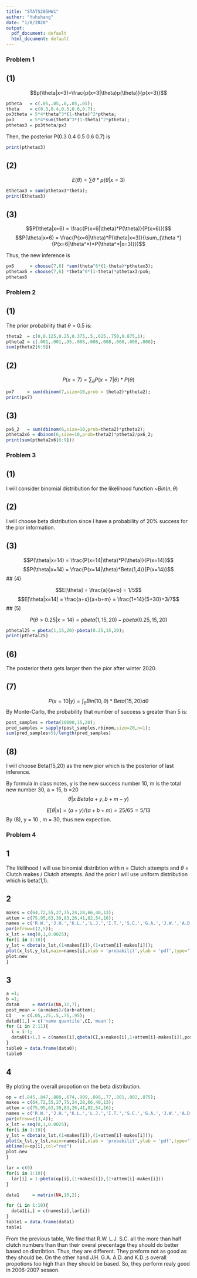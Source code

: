```yaml
---
title: "STATS205HW1"
author: "Yuhshang"
date: "1/8/2020"
output:
  pdf_document: default
  html_document: default
---
```



### Problem 1 

## (1) 
$$p(\theta|x=3)=\frac{p(x=3|\theta)p(\theta)}{p(x=3)}$$
```r
ptheta   = c(.05,.05,.8,.05,.05);
theta    = c(0.3,0.4,0.5,0.6,0.7);
px3theta = 5*4*theta^3*(1-theta)^2*ptheta;
px3      = 5*4*sum(theta^3*(1-theta)^2*ptheta);
pthetax3 = px3theta/px3
```
Then, the posterior P(0.3 0.4 0.5 0.6 0.7) is
```r
print(pthetax3)
```

## (2)
$$E(\theta) = \sum\theta*p(\theta|x=3)$$
```r
Ethetax3 = sum(pthetax3*theta);
print(Ethetax3)
```

## (3) 
$$P(\theta|x=6) = \frac{P(x=6|\theta)*P(\theta)}{P(x=6)})$$
$$P(\theta|x=6) = \frac{P(x=6|\theta)*P(\theta|x=3)}{\sum_{\theta *}{P(x=6|\theta^*)*P(\theta^*|x=3)}})$$

Thus, the new inference is
```r
px6      = choose(7,6) *sum(theta^6*(1-theta)*pthetax3);
pthetax6 = choose(7,6) *theta^6*(1-theta)*pthetax3/px6;
pthetax6
```



### Problem 2

## (1)
The prior probability that $\theta$ > 0.5 is:
```r
theta2  = c(0,0.125,0.25,0.375,.5,.625,.750,0.875,1);
ptheta2 = c(.001,.001,.95,.008,.008,.008,.008,.008,.008);
sum(ptheta2[6:9])
```


## (2)
$$P(x=7) = \sum_{\theta} P(x=7|\theta)*P(\theta)$$
```r
px7     = sum(dbinom(7,size=10,prob = theta2)*ptheta2);
print(px7)
```

## (3)
```r
px6_2   = sum(dbinom(6,size=10,prob=theta2)*ptheta2);
ptheta2x6 = dbinom(6,size=10,prob=theta2)*ptheta2/px6_2;
print(sum(ptheta2x6[6:9]))
```

### Problem 3

## (1)
I will consider binomial distribution for the likelihood function ~$Bin(n,\theta)$

## (2)
I will choose beta distribution since I have a probability of 20% success for the pior information.

## (3)
$$P(\theta|x=14) = \frac{P(x=14|\theta)*P(\theta)}{P(x=14)}$$
$$P(\theta|x=14) = \frac{P(x=14|\theta)*Beta(1,4)}{P(x=14)}$$
## (4)

$$E[\theta] = \frac{a}{a+b} = 1/5$$
$$E[\theta|x=14] = \frac{a+x}{a+b+m} = \frac{1+14}{5+30}=3/7$$
## (5)

$$P(\theta > 0.25|x=14) = pbeta(1,15,20)-pbeta(0.25,15,20)$$
```r
pthetal25 = pbeta(1,15,20)-pbeta(0.25,15,20);
print(pthetal25)
```

## (6)

The posterior theta gets larger then the pior after winter 2020.

## (7)

$$P(x=10|y) = \int_{\theta} Bin(10,\theta)* Beta(15,20) d \theta$$
By Monte-Carlo, the probability that number of success s greater than 5 is:
```r
post_samples = rbeta(10000,15,20);
pred_samples = sapply(post_samples,rbinom,size=20,n=1);
sum(pred_samples>5)/length(pred_samples)
```


## (8)
I will choose Beta(15,20) as the new pior which is the posterior of last inference.

By formula in class notes, y is the new success number 10, m is the total new number 30,  a = 15, b =20
$$\theta|x ~ Beta(a+y,b+m-y)$$

$$E[\theta|x] = (a+y)/(a+b+m) = 25/65 =5/13 $$
By (8), y = 10 , m = 30, thus new expection.




### Problem 4

## 1

The likilihood I will use binomial distribtion with n = Clutch attempts and $\theta$ = Clutch makes / Clutch attempts. And the prior I will use uniform distribution which is beta(1,1). 

## 2
```r
makes = c(64,72,55,27,75,24,28,66,40,13);
attem = c(75,95,63,39,83,26,41,82,54,16);
names = c('R.W.','J.H.','K.L.','L.J.','I.T.','S.C.','G.A.','J.W.','A.D.','K.D.')
par(mfrow=c(2,5));
x_lst = seq(0,1,0.0025);
for(i in 1:10){
y_lst = dbeta(x_lst,(1+makes[i]),(1+attem[i]-makes[i]));
plot(x_lst,y_lst,main=names[i],xlab = 'probabilit',ylab = 'pdf',type="l",col = 'blue')
plot.new
}
```
## 3

```r
a =1;
b =1;
data0     = matrix(NA,11,7);
post_mean = (a+makes)/(a+b+attem); 
CI    = c(.05,.25,.5,.75,.95);
data0[1,] = c('name quantile',CI,'mean');
for (i in 2:11){
  i = i-1;
  data0[i+1,] = c(names[i],qbeta(CI,a+makes[i],1+attem[i]-makes[i]),post_mean[i])
}
table0 = data.frame(data0);
table0
```


## 4

By ploting the overall propotion on the beta distribution.
```r
op = c(.845,.847,.880,.674,.909,.898,.77,.801,.802,.875);
makes = c(64,72,55,27,75,24,28,66,40,13);
attem = c(75,95,63,39,83,26,41,82,54,16);
names = c('R.W.','J.H.','K.L.','L.J.','I.T.','S.C.','G.A.','J.W.','A.D.','K.D.')
par(mfrow=c(3,4));
x_lst = seq(0,1,0.0025);
for(i in 1:10){
y_lst = dbeta(x_lst,(1+makes[i]),(1+attem[i]-makes[i]));
plot(x_lst,y_lst,main=names[i],xlab = 'probabilit',ylab = 'pdf',type="l",col = 'blue')
abline(v=op[i],col="red")
plot.new
}

```
```r


lar = c(0)
for(i in 1:10){
  lar[i] = 1-pbeta(op[i],(1+makes[i]),(1+attem[i]-makes[i]))
}

data1     = matrix(NA,10,2);

for (i in 1:10){
  data1[i,] = c(names[i],lar[i])
}
table1 = data.frame(data1)
table1

```

From the previous table, We find that R.W. L.J. S.C. all the more than half clutch numbers than than their overal precentage they should do better based on distribtion. Thus, they are different. They preform not as good as they should be. On the other hand J.H. G.A. A.D. and K.D.;s overall propotions too high than they should be based. So, they perform realy good in 2006-2007 sesaon.

